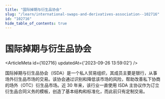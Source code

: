 ```yaml
---
title: "国际掉期与衍生品协会"
slug: "/learn/international-swaps-and-derivatives-association--102716"
id: "102716"
hide_table_of_contents: true
---
```



# 国际掉期与衍生品协会

<ArticleMeta id={102716} updatedAt={'2023-09-26 13:59:02'} />
<div className='border-solid border-b border-t-0 my-4 border-[var(--ifm-color-gray-300)]' />

国际掉期与衍生品协会（ISDA）是一个私人贸易组织，其成员主要是银行，从事场外衍生品市场的交易。该协会通过识别和降低该市场的风险，帮助改善私下协商的场外（OTC）衍生品市场。近 30 年来，该行业一直使用 ISDA 主协议作为订立衍生品合同义务的模板，创造了基本结构和标准化，而此前只有定制交易。
